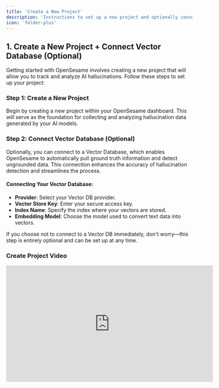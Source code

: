 ```yaml
---
title: 'Create a New Project'
description: 'Instructions to set up a new project and optionally connect to a Vector Database.'
icon: 'folder-plus'
---
```


## 1. Create a New Project + Connect Vector Database (Optional)

Getting started with OpenSesame involves creating a new project that will allow you to track and analyze AI hallucinations. Follow these steps to set up your project:

### Step 1: Create a New Project

Begin by creating a new project within your OpenSesame dashboard. This will serve as the foundation for collecting and analyzing hallucination data generated by your AI models.

### Step 2: Connect Vector Database (Optional)

Optionally, you can connect to a Vector Database, which enables OpenSesame to automatically pull ground truth information and detect ungrounded data. This connection enhances the accuracy of hallucination detection and streamlines the process.

#### Connecting Your Vector Database:
- **Provider**: Select your Vector DB provider.
- **Vector Store Key**: Enter your secure access key.
- **Index Name**: Specify the index where your vectors are stored.
- **Embedding Model**: Choose the model used to convert text data into vectors.

If you choose not to connect to a Vector DB immediately, don't worry—this step is entirely optional and can be set up at any time.

### Create Project Video

<iframe
  width="560"
  height="315"
  src="https://www.youtube.com/embed/ZHCCLyFZhrY"
  title="YouTube video player"
  frameborder="0"
  allow="accelerometer; autoplay; clipboard-write; encrypted-media; gyroscope; picture-in-picture"
  allowfullscreen
></iframe>



